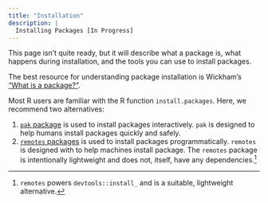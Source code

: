 ```yaml
---
title: "Installation"
description: |
  Installing Packages [In Progress]
---
```


This page isn't quite ready, but it will describe what a package is, what
happens during installation, and the tools you can use to install packages.

The best resource for understanding package installation is Wickham's ["What is a package?"](http://r-pkgs.had.co.nz/package.html#package).

 Most R users are familiar with the R function `install.packages`. Here, we recommend two alternatives:
 
 1. [`pak` package](https://github.com/r-lib/pak) is used to install packages interactively. `pak`  is designed to help humans install packages quickly and safely.
 2. [`remotes` packages](https://github.com/r-lib/remotes) is used to install packages programmatically. `remotes` is designed with to help machines install package. The `remotes` package is intentionally lightweight and does not, itself, have any dependencies.^[`remotes` powers `devtools::install_` and is a suitable, lightweight alternative.]